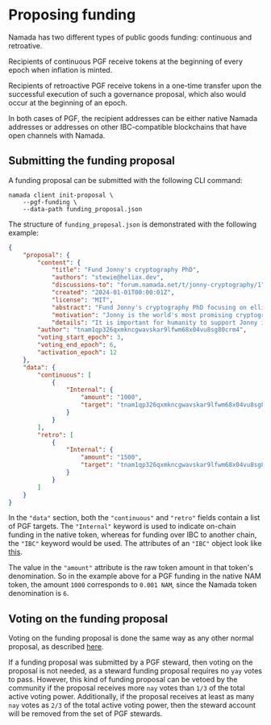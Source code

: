 
# Proposing funding
Namada has two different types of public goods funding: continuous and retroative.

Recipients of continuous PGF receive tokens at the beginning of every epoch when inflation is minted.

Recipients of retroactive PGF receive tokens in a one-time transfer upon the successful execution of such a governance proposal, which also would occur at the beginning of an epoch.

In both cases of PGF, the recipient addresses can be either native Namada addresses or addresses on other IBC-compatible blockchains that have open channels with Namada.

## Submitting the funding proposal

A funding proposal can be submitted with the following CLI command:

```shell copy
namada client init-proposal \
    --pgf-funding \
    --data-path funding_proposal.json
```

The structure of `funding_proposal.json` is demonstrated with the following example:

```json
{
    "proposal": {
        "content": {
            "title": "Fund Jonny's cryptography PhD",
            "authors": "stewie@heliax.dev",
            "discussions-to": "forum.namada.net/t/jonny-cryptography/1",
            "created": "2024-01-01T00:00:01Z",
            "license": "MIT",
            "abstract": "Fund Jonny's cryptography PhD focusing on elliptic curves.",
            "motivation": "Jonny is the world's most promising cryptography prodigy.",
            "details": "It is important for humanity to support Jonny in his cryptography research.",
        "author": "tnam1qp326qxmkncgwavskar9lfwm68x04vu8sg80crm4",
        "voting_start_epoch": 3,
        "voting_end_epoch": 6,
        "activation_epoch": 12
    },
    "data": {
        "continuous": [
            {
                "Internal": {
                    "amount": "1000",
                    "target": "tnam1qp326qxmkncgwavskar9lfwm68x04vu8sg80aaaa"
                }
            }
        ],
        "retro": [
            {
                "Internal": {
                    "amount": "1500",
                    "target": "tnam1qp326qxmkncgwavskar9lfwm68x04vu8sg80bbbb"
                }
            }
        ]
    }
}
```

In the `"data"` section, both the `"continuous"` and `"retro"` fields contain a list of PGF targets.
The `"Internal"` keyword is used to indicate on-chain funding in the native token, whereas for funding over IBC to another chain, the `"IBC"` keyword would be used.
The attributes of an `"IBC"` object look like [this](../governance/proposal-types.mdx#ibc-pgf-proposals).

The value in the `"amount"` attribute is the raw token amount in that token's denomination.
So in the example above for a PGF funding in the native NAM token, the amount `1000` corresponds to `0.001 NAM`, since the Namada token denomination is `6`.

## Voting on the funding proposal
Voting on the funding proposal is done the same way as any other normal proposal, as described [here](../governance/governance-actions.mdx#vote-on-a-proposal).

If a funding proposal was submitted by a PGF steward, then voting on the proposal is not needed, as a steward funding proposal requires no `yay` votes to pass.
However, this kind of funding proposal can be vetoed by the community if the proposal receives more `nay` votes than `1/3` of the total active voting power.
Additionally, if the proposal receives at least as many `nay` votes as `2/3` of the total active voting power, then the steward account will be removed from the set of PGF stewards.